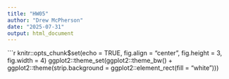 ```yaml
---
title: "HW05"
author: "Drew McPherson"
date: "2025-07-31"
output: html_document
---
```



```r
knitr::opts_chunk$set(echo = TRUE, fig.align = "center",
                      fig.height = 3, fig.width = 4)
ggplot2::theme_set(ggplot2::theme_bw() + 
                   ggplot2::theme(strip.background = ggplot2::element_rect(fill = "white")))

